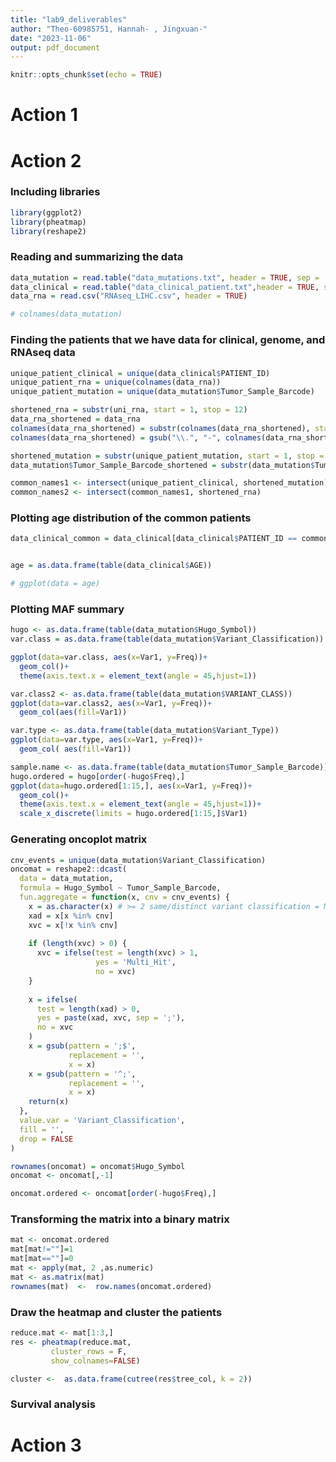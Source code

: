 ```yaml
---
title: "lab9_deliverables"
author: "Theo-60985751, Hannah- , Jingxuan-"
date: "2023-11-06"
output: pdf_document
---
```


```r
knitr::opts_chunk$set(echo = TRUE)
```

# Action 1


# Action 2

### Including libraries

```r
library(ggplot2)
library(pheatmap)
library(reshape2)
```


### Reading and summarizing the data

```r
data_mutation = read.table("data_mutations.txt", header = TRUE, sep = '\t')
data_clinical = read.table("data_clinical_patient.txt",header = TRUE, sep = '\t')
data_rna = read.csv("RNAseq_LIHC.csv", header = TRUE)

# colnames(data_mutation)
```

### Finding the patients that we have data for clinical, genome, and RNAseq data

```r
unique_patient_clinical = unique(data_clinical$PATIENT_ID)
unique_patient_rna = unique(colnames(data_rna))
unique_patient_mutation = unique(data_mutation$Tumor_Sample_Barcode)

shortened_rna = substr(uni_rna, start = 1, stop = 12)
data_rna_shortened = data_rna
colnames(data_rna_shortened) = substr(colnames(data_rna_shortened), start = 1, stop = 12)
colnames(data_rna_shortened) = gsub("\\.", "-", colnames(data_rna_shortened))

shortened_mutation = substr(unique_patient_mutation, start = 1, stop = 12)
data_mutation$Tumor_Sample_Barcode_shortened = substr(data_mutation$Tumor_Sample_Barcode, start = 1, stop = 12)

common_names1 <- intersect(unique_patient_clinical, shortened_mutation)
common_names2 <- intersect(common_names1, shortened_rna)
```
### Plotting age distribution of the common patients

```r
data_clinical_common = data_clinical[data_clinical$PATIENT_ID == common_names2,]


age = as.data.frame(table(data_clinical$AGE))

# ggplot(data = age)
```


### Plotting MAF summary
```r
hugo <- as.data.frame(table(data_mutation$Hugo_Symbol))
var.class = as.data.frame(table(data_mutation$Variant_Classification))

ggplot(data=var.class, aes(x=Var1, y=Freq))+
  geom_col()+
  theme(axis.text.x = element_text(angle = 45,hjust=1))

var.class2 <- as.data.frame(table(data_mutation$VARIANT_CLASS))
ggplot(data=var.class2, aes(x=Var1, y=Freq))+
  geom_col(aes(fill=Var1))

var.type <- as.data.frame(table(data_mutation$Variant_Type))
ggplot(data=var.type, aes(x=Var1, y=Freq))+
  geom_col( aes(fill=Var1))

sample.name <- as.data.frame(table(data_mutation$Tumor_Sample_Barcode))
hugo.ordered = hugo[order(-hugo$Freq),]
ggplot(data=hugo.ordered[1:15,], aes(x=Var1, y=Freq))+
  geom_col()+
  theme(axis.text.x = element_text(angle = 45,hjust=1))+
  scale_x_discrete(limits = hugo.ordered[1:15,]$Var1)

```

### Generating oncoplot matrix

```r
cnv_events = unique(data_mutation$Variant_Classification)
oncomat = reshape2::dcast(
  data = data_mutation,
  formula = Hugo_Symbol ~ Tumor_Sample_Barcode,
  fun.aggregate = function(x, cnv = cnv_events) {
    x = as.character(x) # >= 2 same/distinct variant classification = Multi_Hit
    xad = x[x %in% cnv]
    xvc = x[!x %in% cnv]
    
    if (length(xvc) > 0) {
      xvc = ifelse(test = length(xvc) > 1,
                   yes = 'Multi_Hit',
                   no = xvc)
    }
    
    x = ifelse(
      test = length(xad) > 0,
      yes = paste(xad, xvc, sep = ';'),
      no = xvc
    )
    x = gsub(pattern = ';$',
             replacement = '',
             x = x)
    x = gsub(pattern = '^;',
             replacement = '',
             x = x)
    return(x)
  },
  value.var = 'Variant_Classification',
  fill = '',
  drop = FALSE
)

rownames(oncomat) = oncomat$Hugo_Symbol
oncomat <- oncomat[,-1]

oncomat.ordered <- oncomat[order(-hugo$Freq),]
```

### Transforming the matrix into a binary matrix

```r
mat <- oncomat.ordered
mat[mat!=""]=1
mat[mat==""]=0
mat <- apply(mat, 2 ,as.numeric)
mat <- as.matrix(mat)
rownames(mat)  <-  row.names(oncomat.ordered)
```

### Draw the heatmap and cluster the patients
```r
reduce.mat <- mat[1:3,]
res <- pheatmap(reduce.mat,
         cluster_rows = F,
         show_colnames=FALSE)

cluster <-  as.data.frame(cutree(res$tree_col, k = 2))
```
### Survival analysis



# Action 3